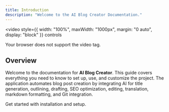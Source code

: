 ```yaml
---
title: Introduction
description: "Welcome to the AI Blog Creator Documentation."
---
```


<video
  style={{ width: "100%", maxWidth: "1000px", margin: "0 auto", display: "block" }}
  controls
>
  <source src="https://raw.githubusercontent.com/BresThomas/docs/main/videos/video-test.mp4" type="video/mp4" />
  Your browser does not support the video tag.
</video>



## Overview

Welcome to the documentation for **AI Blog Creator**. This guide covers everything you need to know to set up, use, and customize the project. The application automates blog post creation by integrating AI for title generation, outlining, drafting, SEO optimization, editing, translation, markdown formatting, and Git integration.

<CardGroup cols={2}>
  <Card title="Getting Started" icon="code" href="/getting-started">
    Get started with installation and setup.
  </Card>
</CardGroup>
